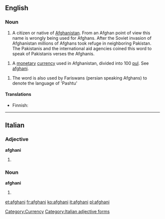 {{also|Afghani}}
==English==

===Noun===
{{wikipedia|Afghan afghani}}
{{en-noun}}

# A citizen or native of [[Afghanistan]]. From an Afghan point of view this name is wrongly being used for Afghans. After the Soviet invasion of Afghanistan millions of Afghans took refuge in neighboring Pakistan. The Pakistanis and the international aid agencies coined this word to speak of Pakistanis verses the Afghanis. 

# {{usually|lowercase}} A [[monetary]] [[currency]] used in Afghanistan, divided into 100 [[pul]].  See [[afghani]].

# The word is also used by Fariswans (persian speaking Afghans) to denote the language of 'Pashtu'

====Translations====
* Finnish: {{t-|fi|afgaani}}

[[Category:Currency]]

----

==Italian==

===Adjective===
'''afghani''' {{m}}

# {{plural of|afghano#Adjective|afghano|lang=Italian}}

===Noun===
'''afghani''' {{m}}

# {{plural of|afghano|lang=Italian}}

[[Category:Italian adjective forms]]

[[et:afghani]]
[[fr:afghani]]
[[ko:afghani]]
[[it:afghani]]
[[pl:afghani]]